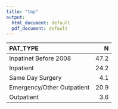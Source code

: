 ```yaml
---
title: "tmp"
output:
  html_document: default
  pdf_document: default
---
```


|PAT_TYPE                   |    N|
|:--------------------------|----:|
|Inpatinet Before 2008      | 47.2|
|Inpatient                  | 24.2|
|Same Day Surgery           |  4.1|
|Emergency/Other Outpatient | 20.9|
|Outpatient                 |  3.6